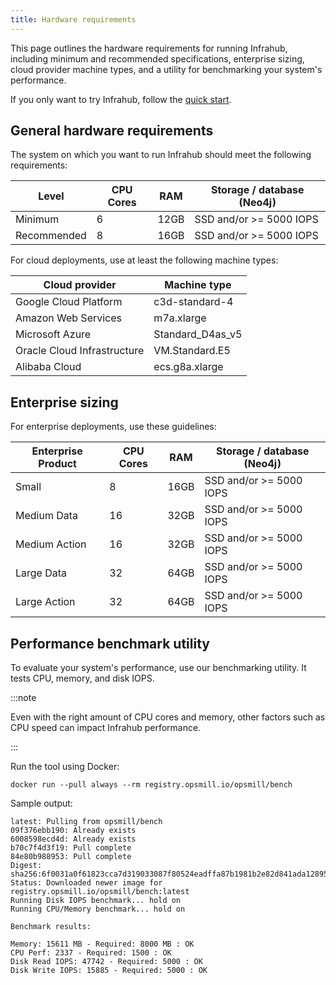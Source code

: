 ```yaml
---
title: Hardware requirements
---
```



This page outlines the hardware requirements for running Infrahub, including minimum and recommended specifications, enterprise sizing, cloud provider machine types, and a utility for benchmarking your system's performance.

If you only want to try Infrahub, follow the [quick start](../getting-started/quick-start.mdx).

## General hardware requirements

The system on which you want to run Infrahub should meet the following requirements:

| Level       | CPU Cores | RAM  | Storage / database (Neo4j) |
|-------------|-----------|------|----------------------------|
| Minimum     | 6         | 12GB | SSD and/or >= 5000 IOPS    |
| Recommended | 8         | 16GB | SSD and/or >= 5000 IOPS    |

For cloud deployments, use at least the following machine types:

| Cloud provider              | Machine type       |
|-----------------------------|--------------------|
| Google Cloud Platform       | c3d-standard-4     |
| Amazon Web Services         | m7a.xlarge         |
| Microsoft Azure             | Standard_D4as_v5   |
| Oracle Cloud Infrastructure | VM.Standard.E5     |
| Alibaba Cloud               | ecs.g8a.xlarge     |

## Enterprise sizing <EnterpriseBadge />

For enterprise deployments, use these guidelines:

| Enterprise Product | CPU Cores | RAM  | Storage / database (Neo4j) |
|--------------------|-----------|------|----------------------------|
| Small              | 8         | 16GB | SSD and/or >= 5000 IOPS    |
| Medium Data        | 16        | 32GB | SSD and/or >= 5000 IOPS    |
| Medium Action      | 16        | 32GB | SSD and/or >= 5000 IOPS    |
| Large Data         | 32        | 64GB | SSD and/or >= 5000 IOPS    |
| Large Action       | 32        | 64GB | SSD and/or >= 5000 IOPS    |

## Performance benchmark utility

To evaluate your system's performance, use our benchmarking utility. It tests CPU, memory, and disk IOPS.

:::note

Even with the right amount of CPU cores and memory, other factors such as CPU speed can impact Infrahub performance.

:::

Run the tool using Docker:

```shell title="❯ docker run --pull always --rm registry.opsmill.io/opsmill/bench"
docker run --pull always --rm registry.opsmill.io/opsmill/bench
```

Sample output:

```shell
latest: Pulling from opsmill/bench
09f376ebb190: Already exists
6008598ecd4d: Already exists
b70c7f4d3f19: Pull complete
84e80b988953: Pull complete
Digest: sha256:6f0031a0f61823cca7d319033087f80524eadffa87b1981b2e82d841ada12895
Status: Downloaded newer image for registry.opsmill.io/opsmill/bench:latest
Running Disk IOPS benchmark... hold on
Running CPU/Memory benchmark... hold on

Benchmark results:

Memory: 15611 MB - Required: 8000 MB : OK
CPU Perf: 2337 - Required: 1500 : OK
Disk Read IOPS: 47742 - Required: 5000 : OK
Disk Write IOPS: 15885 - Required: 5000 : OK
```
